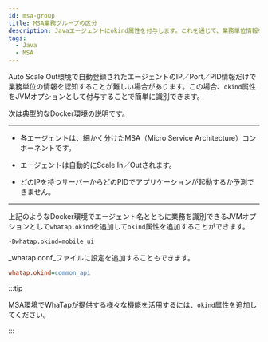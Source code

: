 ```yaml
---
id: msa-group
title: MSA業務グループの区分
description: Javaエージェントにokind属性を付与します。これを通じて、業務単位情報を認知しやすいように設定できます。
tags:
  - Java
  - MSA
---
```


Auto Scale Out環境で自動登録されたエージェントのIP／Port／PID情報だけで業務単位の情報を認知することが難しい場合があります。この場合、`okind`属性をJVMオプションとして付与することで簡単に識別できます。

次は典型的なDocker環境の説明です。

* * *

-   各エージェントは、細かく分けたMSA（Micro Service Architecture）コンポーネントです。

-   エージェントは自動的にScale In／Outされます。

-   どのIPを持つサーバーからどのPIDでアプリケーションが起動するか予測できません。

* * *

上記のようなDocker環境でエージェント名とともに業務を識別できるJVMオプションとして`whatap.okind`を追加して`okind`属性を追加することができます。

```bash title='JAVA_OPTS'
-Dwhatap.okind=mobile_ui
```

_whatap.conf_ファイルに設定を追加することもできます。

```ini title='whatap.conf'
whatap.okind=common_api
```

:::tip

MSA環境でWhaTapが提供する様々な機能を活用するには、`okind`属性を追加してください。

:::
